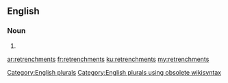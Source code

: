 ==English==

===Noun===
{{head|en}}

# {{plural of|retrenchment}}

[[Category:English plurals]][[Category:English plurals using obsolete wikisyntax]]

[[ar:retrenchments]]
[[fr:retrenchments]]
[[ku:retrenchments]]
[[my:retrenchments]]